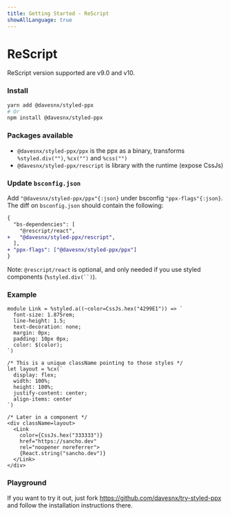 ```yaml
---
title: Getting Started - ReScript
showAllLanguage: true
---
```



# ReScript

ReScript version supported are v9.0 and v10.

### Install

```bash
yarn add @davesnx/styled-ppx
# Or
npm install @davesnx/styled-ppx
```

### Packages available

- `@davesnx/styled-ppx/ppx` is the ppx as a binary, transforms `%styled.div("")`, `%cx("")` and `%css("")`
- `@davesnx/styled-ppx/rescript` is library with the runtime (expose CssJs)

### Update `bsconfig.json`

Add `"@davesnx/styled-ppx/ppx"{:json}` under bsconfig `"ppx-flags"{:json}`.
The diff on `bsconfig.json` should contain the following:

```diff
{
  "bs-dependencies": [
    "@rescript/react",
+   "@davesnx/styled-ppx/rescript",
  ],
+ "ppx-flags": ["@davesnx/styled-ppx/ppx"]
}
```

Note: `@rescript/react` is optional, and only needed if you use styled components (`%styled.div(``)`).

### Example

```rescript
module Link = %styled.a((~color=CssJs.hex("4299E1")) => `
  font-size: 1.875rem;
  line-height: 1.5;
  text-decoration: none;
  margin: 0px;
  padding: 10px 0px;
  color: $(color);
`)

/* This is a unique className pointing to those styles */
let layout = %cx(`
  display: flex;
  width: 100%;
  height: 100%;
  justify-content: center;
  align-items: center
`)

/* Later in a component */
<div className=layout>
  <Link
    color={CssJs.hex("333333")}
    href="https://sancho.dev"
    rel="noopener noreferrer">
    {React.string("sancho.dev")}
  </Link>
</div>
```

### Playground
If you want to try it out, just fork https://github.com/davesnx/try-styled-ppx and follow the installation instructions there.
